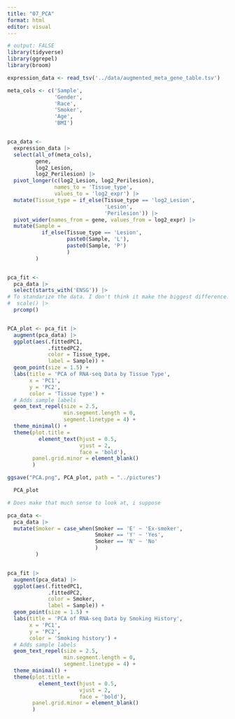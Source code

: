 ```yaml
---
title: "07_PCA"
format: html
editor: visual
---
```


```r
# output: FALSE
library(tidyverse)
library(ggrepel)
library(broom)
```

```r
expression_data <- read_tsv('../data/augmented_meta_gene_table.tsv')
```

```r
meta_cols <- c('Sample',
               'Gender',
               'Race',
               'Smoker',
               'Age',
               'BMI')


pca_data <- 
  expression_data |> 
  select(all_of(meta_cols), 
         gene,
         log2_Lesion, 
         log2_Perilesion) |> 
  pivot_longer(c(log2_Lesion, log2_Perilesion),
               names_to = 'Tissue_type',
               values_to = 'log2_expr') |> 
  mutate(Tissue_type = if_else(Tissue_type == 'log2_Lesion', 
                               'Lesion', 
                               'Perilesion')) |> 
  pivot_wider(names_from = gene, values_from = log2_expr) |> 
  mutate(Sample = 
           if_else(Tissue_type == 'Lesion', 
                   paste0(Sample, 'L'),
                   paste0(Sample, 'P')
                   )
         )


pca_fit <- 
  pca_data |> 
  select(starts_with('ENSG')) |> 
# To standarize the data. I don't think it make the biggest difference. Also, i guess, it would 
#  scale() |> 
  prcomp()


PCA_plot <- pca_fit |> 
  augment(pca_data) |> 
  ggplot(aes(.fittedPC1, 
             .fittedPC2, 
             color = Tissue_type,
             label = Sample)) + 
  geom_point(size = 1.5) +
  labs(title = 'PCA of RNA-seq Data by Tissue Type',
       x = 'PC1',
       y = 'PC2',
       color = 'Tissue type') +
  # Adds sample labels
  geom_text_repel(size = 2.5,
                  min.segment.length = 0,
                  segment.linetype = 4) + 
  theme_minimal() +
  theme(plot.title = 
          element_text(hjust = 0.5,
                       vjust = 2,
                       face = 'bold'),
        panel.grid.minor = element_blank()
        ) 

ggsave("PCA.png", PCA_plot, path = "../pictures") 

  PCA_plot
```

```r

# Does make that much sense to look at, i suppose

pca_data <- 
  pca_data |> 
  mutate(Smoker = case_when(Smoker == 'E' ~ 'Ex-smoker',
                            Smoker == 'Y' ~ 'Yes',
                            Smoker == 'N' ~ 'No'
                            )
         )


pca_fit |> 
  augment(pca_data) |> 
  ggplot(aes(.fittedPC1, 
             .fittedPC2, 
             color = Smoker,
             label = Sample)) + 
  geom_point(size = 1.5) +
  labs(title = 'PCA of RNA-seq Data by Smoking History',
       x = 'PC1',
       y = 'PC2',
       color = 'Smoking history') +
  # Adds sample labels
  geom_text_repel(size = 2.5,
                  min.segment.length = 0,
                  segment.linetype = 4) + 
  theme_minimal() +
  theme(plot.title = 
          element_text(hjust = 0.5,
                       vjust = 2,
                       face = 'bold'),
        panel.grid.minor = element_blank()
        )



```
